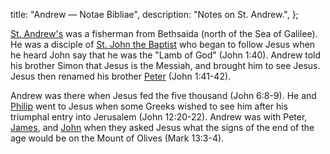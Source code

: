   title: "Andrew — Notae Bibliae",
  description: "Notes on St. Andrew.",
};

<Initial text="Andrew"/>

[St. Andrew's](/glossary/names#peter) was a fisherman from Bethsaida (north of the Sea of Galilee). He was a disciple of [St. John the Baptist](/people/saints/john-the-baptist) who began to follow Jesus when he heard John say that he was the "Lamb of God" (John 1:40). Andrew told his brother Simon that Jesus is the Messiah, and brought him to see Jesus. Jesus then renamed his brother [Peter](/people/saints/peter) (John 1:41-42).

Andrew was there when Jesus fed the five thousand (John 6:8-9). He and [Philip](/people/saints/philip) went to Jesus when some Greeks wished to see him after his triumphal entry into Jerusalem (John 12:20-22). Andrew was with Peter, [James](/people/saints/james), and [John](/people/saints/john) when they asked Jesus what the signs of the end of the age would be on the Mount of Olives (Mark 13:3-4).
